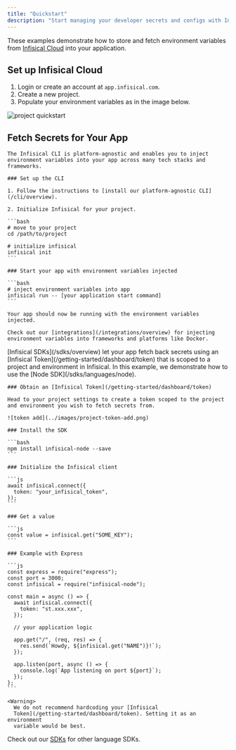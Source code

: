 ```yaml
---
title: "Quickstart"
description: "Start managing your developer secrets and configs with Infisical in 10 minutes."
---
```


These examples demonstrate how to store and fetch environment variables from [Infisical Cloud](https://app.infisical.com) into your application.

## Set up Infisical Cloud

1. Login or create an account at `app.infisical.com`.
2. Create a new project.
3. Populate your environment variables as in the image below.

![project quickstart](../images/project-quickstart.png)

## Fetch Secrets for Your App

<Tabs>
  <Tab title="CLI">
  
    The Infisical CLI is platform-agnostic and enables you to inject environment variables into your app across many tech stacks and frameworks.

    ### Set up the CLI

    1. Follow the instructions to [install our platform-agnostic CLI](/cli/overview).

    2. Initialize Infisical for your project.

    ```bash
    # move to your project
    cd /path/to/project

    # initialize infisical
    infisical init
    ```

    ### Start your app with environment variables injected

    ```bash
    # inject environment variables into app
    infisical run -- [your application start command]
    ```

    Your app should now be running with the environment variables injected.

    Check out our [integrations](/integrations/overview) for injecting environment variables into frameworks and platforms like Docker.

  </Tab>
  <Tab title="SDK">
    [Infisical SDKs](/sdks/overview) let your app fetch back secrets using an [Infisical Token](/getting-started/dashboard/token) that is scoped to a project and environment in Infisical. In this example, we demonstrate how to use the [Node SDK](/sdks/languages/node).
    
    ### Obtain an [Infisical Token](/getting-started/dashboard/token)
    
    Head to your project settings to create a token scoped to the project and environment you wish to fetch secrets from.

    ![token add](../images/project-token-add.png)

    ### Install the SDK

    ```bash
    npm install infisical-node --save
    ```

    ### Initialize the Infisical client

    ```js
    await infisical.connect({
      token: "your_infisical_token",
    });
    ```

    ### Get a value

    ```js
    const value = infisical.get("SOME_KEY");
    ```

    ### Example with Express

    ```js
    const express = require("express");
    const port = 3000;
    const infisical = require("infisical-node");

    const main = async () => {
      await infisical.connect({
        token: "st.xxx.xxx",
      });

      // your application logic

      app.get("/", (req, res) => {
        res.send(`Howdy, ${infisical.get("NAME")}!`);
      });

      app.listen(port, async () => {
        console.log(`App listening on port ${port}`);
      });
    };
    ```

    <Warning>
      We do not recommend hardcoding your [Infisical
      Token](/getting-started/dashboard/token). Setting it as an environment
      variable would be best.

  </Warning>
  
  Check out our [SDKs](/sdks/overview) for other language SDKs.

</Tab>
</Tabs>
